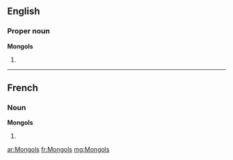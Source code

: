 {{also|mongols}}
==English==
{{wikipedia|dab=Mongols (disambiguation)|Mongols}}

===Proper noun===
{{wikipedia|Mongols|Mongols (ethnic group)}}
'''Mongols'''

# {{plural of|Mongol}}

----

==French==

===Noun===
'''Mongols''' {{m}}

# {{plural of|[[Mongol]]|lang=fr}}

[[ar:Mongols]]
[[fr:Mongols]]
[[mg:Mongols]]